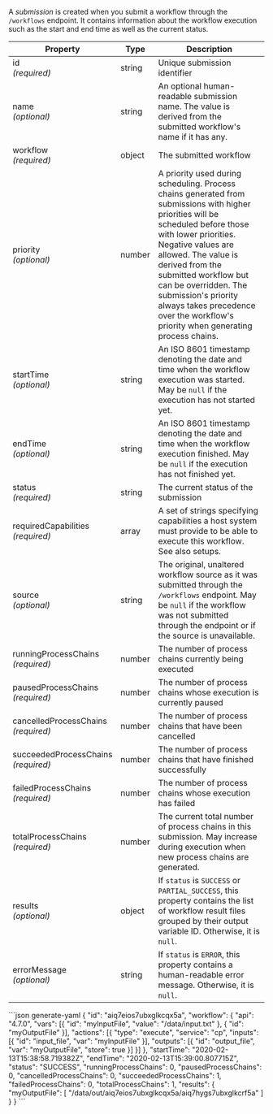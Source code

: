 A *submission* is created when you submit a <DocsLink href="#workflows">workflow</DocsLink>
through the <DocsLink href="#get-submissions">`/workflows`</DocsLink> endpoint. It contains information
about the workflow execution such as the start and end time as well as the
current <DocsLink href="#submission-status">status</DocsLink>.

| Property                                | Type   | Description
| --------------------------------------- | ------ | -----------
| id<br/>*(required)*                     | string | Unique submission identifier
| name<br/>*(optional)*                   | string | An optional human-readable submission name. The value is derived from the submitted <DocsLink href="#workflows">workflow</DocsLink>'s name if it has any.
| workflow<br/>*(required)*               | object | The submitted <DocsLink href="#workflows">workflow</DocsLink>
| priority<br />*(optional)*              | number | A priority used during scheduling. Process chains generated from submissions with higher priorities will be scheduled before those with lower priorities. Negative values are allowed. The value is derived from the submitted <DocsLink href="#workflows">workflow</DocsLink> but <DocsLink href="#put-submission">can be overridden</DocsLink>. The submission's priority always takes precedence over the workflow's priority when generating process chains.
| startTime<br/>*(optional)*              | string | An ISO 8601 timestamp denoting the date and time when the workflow execution was started. May be `null` if the execution has not started yet.
| endTime<br/>*(optional)*                | string | An ISO 8601 timestamp denoting the date and time when the workflow execution finished. May be `null` if the execution has not finished yet.
| status<br/>*(required)*                 | string | The current <DocsLink href="#submission-status">status</DocsLink> of the submission
| requiredCapabilities<br/>*(required)*   | array  | A set of strings specifying capabilities a host system must provide to be able to execute this workflow. See also <DocsLink href="#setups">setups</DocsLink>.
| source<br/>*(optional)*                 | string | The original, unaltered workflow source as it was submitted through the <DocsLink href="#get-submissions">`/workflows`</DocsLink> endpoint. May be `null` if the workflow was not submitted through the endpoint or if the source is unavailable.
| runningProcessChains<br/>*(required)*   | number | The number of <DocsLink href="#process-chains">process chains</DocsLink> currently being executed
| pausedProcessChains<br/>*(required)*    | number | The number of process chains whose execution is currently paused
| cancelledProcessChains<br/>*(required)* | number | The number of process chains that have been cancelled
| succeededProcessChains<br/>*(required)* | number | The number of process chains that have finished successfully
| failedProcessChains<br/>*(required)*    | number | The number of process chains whose execution has failed
| totalProcessChains<br/>*(required)*     | number | The current total number of process chains in this submission. May increase during execution when new process chains are generated.
| results<br/>*(optional)*                | object | If `status` is `SUCCESS` or `PARTIAL_SUCCESS`, this property contains the list of workflow result files grouped by their output variable ID. Otherwise, it is `null`.
| errorMessage<br/>*(optional)*           | string | If `status` is `ERROR`, this property contains a human-readable error message. Otherwise, it is `null`.

<CodeContainer title="Example">
```json generate-yaml
{
  "id": "aiq7eios7ubxglkcqx5a",
  "workflow": {
    "api": "4.7.0",
    "vars": [{
      "id": "myInputFile",
      "value": "/data/input.txt"
    }, {
      "id": "myOutputFile"
    }],
    "actions": [{
      "type": "execute",
      "service": "cp",
      "inputs": [{
        "id": "input_file",
        "var": "myInputFile"
      }],
      "outputs": [{
        "id": "output_file",
        "var": "myOutputFile",
        "store": true
      }]
    }]
  },
  "startTime": "2020-02-13T15:38:58.719382Z",
  "endTime": "2020-02-13T15:39:00.807715Z",
  "status": "SUCCESS",
  "runningProcessChains": 0,
  "pausedProcessChains": 0,
  "cancelledProcessChains": 0,
  "succeededProcessChains": 1,
  "failedProcessChains": 0,
  "totalProcessChains": 1,
  "results": {
    "myOutputFile": [
      "/data/out/aiq7eios7ubxglkcqx5a/aiq7hygs7ubxglkcrf5a"
    ]
  }
}
```
</CodeContainer>
